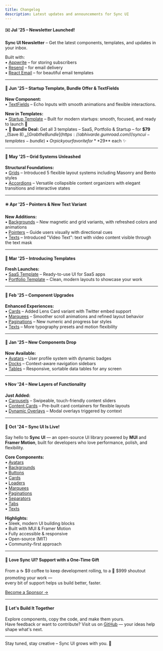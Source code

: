 ```yaml
---
title: Changelog
description: Latest updates and announcements for Sync UI
---
```


#### ✉️ Jul '25 – Newsletter Launched!

**Sync UI Newsletter** – Get the latest components, templates, and updates in your inbox.

Built with:  
• [Appwrite](https://appwrite.io) – for storing subscribers  
• [Resend](https://resend.com) – for email delivery  
• [React Email](https://react.email) – for beautiful email templates

---

#### 🧪 Jun '25 – Startup Template, Bundle Offer & TextFields

**New Component:**  
• [TextFields](/docs/textfields) – Echo Inputs with smooth animations and flexible interactions.

**New in Templates:**  
• [Startup Template](/templates) – Built for modern startups: smooth, focused, and ready to launch 🚀  
• 💼 **Bundle Deal:** Get all 3 templates – SaaS, Portfolio & Startup – for **$79** _(Save $8)_  
 → [Grab the Bundle](https://abhivarde.gumroad.com/l/syncui-templates-bundle)  
• Or pick your favorite for **$29** each ✨

---

#### 🔲 May '25 – Grid Systems Unleashed

**Structural Foundations:**  
• [Grids](/docs/grids) – Introduced 5 flexible layout systems including Masonry and Bento styles  
• [Accordions](docs/accordions) – Versatile collapsible content organizers with elegant transitions and interactive states

---

#### ✳️ Apr '25 – Pointers & New Text Variant

**New Additions:**  
• [Backgrounds](/docs/backgrounds) – New magnetic and grid variants, with refreshed colors and animations  
• [Pointers](/docs/pointers) – Guide users visually with directional cues  
• [Texts](/docs/texts) – Introduced "Video Text": text with video content visible through the text mask

---

#### 🧩 Mar '25 – Introducing Templates

**Fresh Launches:**  
• [SaaS Template](/templates) – Ready-to-use UI for SaaS apps  
• [Portfolio Template](/templates) – Clean, modern layouts to showcase your work

---

#### 🔧 Feb '25 – Component Upgrades

**Enhanced Experiences:**  
• [Cards](/docs/cards) – Added Lens Card variant with Twitter embed support  
• [Marquees](/docs/marquees) – Smoother scroll animations and refined layout behavior  
• [Paginations](/docs/paginations) – New numeric and progress bar styles  
• [Texts](/docs/texts) – More typography presets and motion flexibility

---

#### 🧱 Jan '25 – New Components Drop

**Now Available:**  
• [Avatars](/docs/avatars) – User profile system with dynamic badges  
• [Docks](/docs/docks) – Context-aware navigation sidebars  
• [Tables](/docs/tables) – Responsive, sortable data tables for any screen

---

#### 🌀 Nov '24 – New Layers of Functionality

**Just Added:**  
• [Carousels](/docs/carousels) – Swipeable, touch-friendly content sliders  
• [Content Cards](/docs/cards) – Pre-built card containers for flexible layouts  
• [Dynamic Overlays](/docs/cards) – Modal overlays triggered by context

---

#### 🚀 Oct '24 – Sync UI Is Live!

Say hello to **Sync UI** — an open-source UI library powered by **MUI** and **Framer Motion**, built for developers who love performance, polish, and flexibility.

**Core Components:**  
• [Avatars](/docs/avatars)  
• [Backgrounds](/docs/backgrounds)  
• [Buttons](/docs/buttons)  
• [Cards](/docs/cards)  
• [Loaders](/docs/loaders)  
• [Marquees](/docs/marquees)  
• [Paginations](/docs/paginations)  
• [Separators](/docs/separators)  
• [Tabs](/docs/tabs)  
• [Texts](/docs/texts)

**Highlights:**  
• Sleek, modern UI building blocks  
• Built with MUI & Framer Motion  
• Fully accessible & responsive  
• Open-source (MIT)  
• Community-first approach

---

#### 💖 Love Sync UI? Support with a One-Time Gift

From a ☕ $9 coffee to keep development rolling, to a 🚀 $999 shoutout promoting your work —  
every bit of support helps us build better, faster.

[Become a Sponsor →](https://github.com/sponsors/AbhiVarde)

---

#### 💬 Let's Build It Together

Explore components, copy the code, and make them yours.  
Have feedback or want to contribute? Visit us on [GitHub](https://github.com/AbhiVarde/syncui) — your ideas help shape what's next.

---

Stay tuned, stay creative – Sync UI grows with you. 💚
